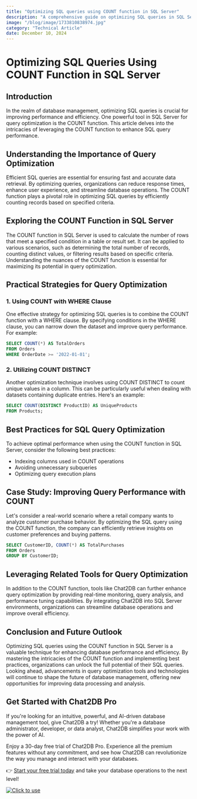 ```yaml
---
title: "Optimizing SQL queries using COUNT function in SQL Server"
description: "A comprehensive guide on optimizing SQL queries in SQL Server using the COUNT function."
image: "/blog/image/1733810838974.jpg"
category: "Technical Article"
date: December 10, 2024
---
```


# Optimizing SQL Queries Using COUNT Function in SQL Server

## Introduction

In the realm of database management, optimizing SQL queries is crucial for improving performance and efficiency. One powerful tool in SQL Server for query optimization is the COUNT function. This article delves into the intricacies of leveraging the COUNT function to enhance SQL query performance.

## Understanding the Importance of Query Optimization

Efficient SQL queries are essential for ensuring fast and accurate data retrieval. By optimizing queries, organizations can reduce response times, enhance user experience, and streamline database operations. The COUNT function plays a pivotal role in optimizing SQL queries by efficiently counting records based on specified criteria.

## Exploring the COUNT Function in SQL Server

The COUNT function in SQL Server is used to calculate the number of rows that meet a specified condition in a table or result set. It can be applied to various scenarios, such as determining the total number of records, counting distinct values, or filtering results based on specific criteria. Understanding the nuances of the COUNT function is essential for maximizing its potential in query optimization.

## Practical Strategies for Query Optimization

### 1. Using COUNT with WHERE Clause

One effective strategy for optimizing SQL queries is to combine the COUNT function with a WHERE clause. By specifying conditions in the WHERE clause, you can narrow down the dataset and improve query performance. For example:

```sql
SELECT COUNT(*) AS TotalOrders
FROM Orders
WHERE OrderDate >= '2022-01-01';
```

### 2. Utilizing COUNT DISTINCT

Another optimization technique involves using COUNT DISTINCT to count unique values in a column. This can be particularly useful when dealing with datasets containing duplicate entries. Here's an example:

```sql
SELECT COUNT(DISTINCT ProductID) AS UniqueProducts
FROM Products;
```

## Best Practices for SQL Query Optimization

To achieve optimal performance when using the COUNT function in SQL Server, consider the following best practices:

- Indexing columns used in COUNT operations
- Avoiding unnecessary subqueries
- Optimizing query execution plans

## Case Study: Improving Query Performance with COUNT

Let's consider a real-world scenario where a retail company wants to analyze customer purchase behavior. By optimizing the SQL query using the COUNT function, the company can efficiently retrieve insights on customer preferences and buying patterns.

```sql
SELECT CustomerID, COUNT(*) AS TotalPurchases
FROM Orders
GROUP BY CustomerID;
```

## Leveraging Related Tools for Query Optimization

In addition to the COUNT function, tools like Chat2DB can further enhance query optimization by providing real-time monitoring, query analysis, and performance tuning capabilities. By integrating Chat2DB into SQL Server environments, organizations can streamline database operations and improve overall efficiency.

## Conclusion and Future Outlook

Optimizing SQL queries using the COUNT function in SQL Server is a valuable technique for enhancing database performance and efficiency. By mastering the intricacies of the COUNT function and implementing best practices, organizations can unlock the full potential of their SQL queries. Looking ahead, advancements in query optimization tools and technologies will continue to shape the future of database management, offering new opportunities for improving data processing and analysis.


## Get Started with Chat2DB Pro

If you're looking for an intuitive, powerful, and AI-driven database management tool, give Chat2DB a try! Whether you're a database administrator, developer, or data analyst, Chat2DB simplifies your work with the power of AI.

Enjoy a 30-day free trial of Chat2DB Pro. Experience all the premium features without any commitment, and see how Chat2DB can revolutionize the way you manage and interact with your databases.

👉 [Start your free trial today](https://chat2db.ai/pricing) and take your database operations to the next level!


[![Click to use](/image/blog/bg/chat2db.jpg)](https://chat2db.ai/)
